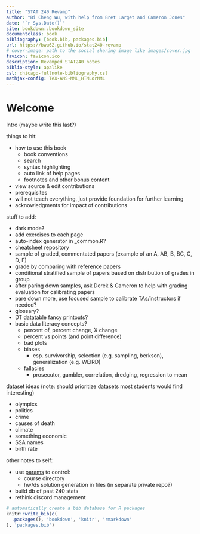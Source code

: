 ```yaml
--- 
title: "STAT 240 Revamp"
author: "Bi Cheng Wu, with help from Bret Larget and Cameron Jones"
date: "`r Sys.Date()`"
site: bookdown::bookdown_site
documentclass: book
bibliography: [book.bib, packages.bib]
url: https://bwu62.github.io/stat240-revamp
# cover-image: path to the social sharing image like images/cover.jpg
favicon: favicon.ico
description: Revamped STAT240 notes
biblio-style: apalike
csl: chicago-fullnote-bibliography.csl
mathjax-config: TeX-AMS-MML_HTMLorMML
---
```



# Welcome {-}


Intro (maybe write this last?)

things to hit:

- how to use this book
  - book conventions
  - search
  - syntax highlighting
  - auto link of help pages
  - footnotes and other bonus content
- view source & edit contributions
- prerequisites
- will not teach everything, just provide foundation for further learning
- acknowledgments for impact of contributions


stuff to add:

- dark mode?
- add exercises to each page
- auto-index generator in _common.R?
- cheatsheet repository
- sample of graded, commentated papers (example of an A, AB, B, BC, C, D, F)
- grade by comparing with reference papers
- conditional stratified sample of papers based on distribution of grades in group
- after paring down samples, ask Derek & Cameron to help with grading evaluation for calibrating papers
- pare down more, use focused sample to calibrate TAs/instructors if needed?
- glossary?
- DT datatable fancy printouts?
- basic data literacy concepts?
  - percent of, percent change, X change
  - percent vs points (and point difference)
  - bad plots
  - biases
    - esp. survivorship, selection (e.g. sampling, berkson), generalization (e.g. WEIRD)
  - fallacies
    - prosecutor, gambler, correlation, dredging, regression to mean


dataset ideas (note: should prioritize datasets most students would find interesting)

 - olympics
 - politics
 - crime
 - causes of death
 - climate
 - something economic
 - SSA names
 - birth rate


other notes to self:

- use [params](https://bookdown.org/yihui/rmarkdown/params-declare.html) to control:
  - course directory
  - hw/ds solution generation in files (in separate private repo?)
- build db of past 240 stats
- rethink discord management


```r
# automatically create a bib database for R packages
knitr::write_bib(c(
  .packages(), 'bookdown', 'knitr', 'rmarkdown'
), 'packages.bib')
```
